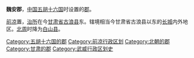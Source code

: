 '''魏安郡'''，[[中国|中国]][[五胡十六国|五胡十六国]]时设置的[[郡|郡]]。

[[前凉|前凉]]置，[[治所|治所]]在今[[甘肃省|甘肃省]][[古浪县|古浪县]]东。辖境相当今甘肃省古浪县以东的[[长城|长城]]内外地区。[[北周|北周]]时降为[[白山县|白山县]]。 

{{甘肃行政区划小作品}}
{{DEFAULTSORT:W}}
[[Category:五胡十六国的郡|Category:五胡十六国的郡]]
[[Category:前凉行政区划|Category:前凉行政区划]]
[[Category:北朝的郡|Category:北朝的郡]]
[[Category:甘肃的郡|Category:甘肃的郡]]
[[Category:武威行政区划史|Category:武威行政区划史]]